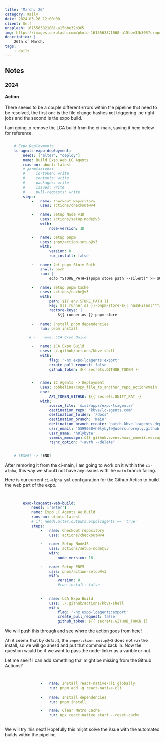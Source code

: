 ```yaml
---
title: 'March: 26'
category: Daily
date: 2024-03-26 12:00:00
client: Self
unsplash: 1615563821068-a15bbe32b305
img: https://images.unsplash.com/photo-1615563821068-a15bbe32b305?crop=entropy&cs=srgb&fm=jpg&ixid=MnwzNjM5Nzd8MHwxfHJhbmRvbXx8fHx8fHx8fDE2ODE3NDg2ODY&ixlib=rb-4.0.3&q=85
description: |
    26th of March.
tags:
    - daily
---
```


## Notes


### 2024


#### Action

There seems to be a couple different errors within the pipeline that need to be resolved, the first one is the file change hashes not triggering the right jobs and the second is the expo build.

I am going to remove the LCA build from the ci-main, saving it here below for reference.

```yaml

    # Expo Deployments
    lc-agents-expo-deployment:
        needs: ["alter", "deploy"]
        name: Build Expo Web LC Agents
        runs-on: ubuntu-latest
        # permissions:
        #     id-token: write
        #     contents: write
        #     packages: write
        #     issues: write
        #     pull-requests: write
        steps:
            -   name: Checkout Repository
                uses: actions/checkout@v4

            -   name: Setup Node v18
                uses: actions/setup-node@v3
                with:
                    node-version: 18
            
            -   name: Setup pnpm
                uses: pnpm/action-setup@v3
                with:
                    version: 8
                    run_install: false

            -   name: Get pnpm Store Path
                shell: bash
                run: |
                    echo "STORE_PATH=$(pnpm store path --silent)" >> $GITHUB_ENV

            -   name: Setup pnpm Cache
                uses: actions/cache@v3
                with:
                    path: ${{ env.STORE_PATH }}
                    key: ${{ runner.os }}-pnpm-store-${{ hashFiles('**/pnpm-lock.yaml') }}
                    restore-keys: |
                        ${{ runner.os }}-pnpm-store-
            
            -   name: Install pnpm dependencies
                run: pnpm install

           # -   name: LCA Expo Build

            -   name: LCA Expo Build
                uses: ./.github/actions/kbve-shell
                with:
                    flag: '-nx expo-lcagents:export'
                    create_pull_request: false
                    github_token: ${{ secrets.GITHUB_TOKEN }}

            
            -   name: LC Agents -> Deployment
                uses: dobbelina/copy_file_to_another_repo_action@main
                env:
                    API_TOKEN_GITHUB: ${{ secrets.UNITY_PAT }}
                with:
                    source_file: 'dist/apps/expo-lcagents/'
                    destination_repo: 'kbve/lc-agents.com'
                    destination_folder: '/docs'
                    destination_branch: 'main'
                    destination_branch_create: 'patch-kbve-lcagents-deploy'
                    user_email: '5599058+h0lybyte@users.noreply.github.com'
                    user_name: 'h0lybyte'
                    commit_message: ${{ github.event.head_commit.message }}
                    rsync_option: "-avrh --delete"
        

    # [EXPO] -> [END]


```

After removing it from the ci-main, I am going to work on it within the `ci-alpha`, this way we should not have any issues with the `main` branch failing.

Here is our current `ci-alpha.yml` configuration for the Github Action to build the web part of the expo.

```yaml

        
        expo-lcagents-web-build:
            needs: ['alter']
            name: Expo LC Agents We Build
            runs-on: ubuntu-latest
            # if: needs.alter.outputs.expolcagents == 'true'
            steps:
                -   name: Checkout repository
                    uses: actions/checkout@v4

                -   name: Setup NodeJS
                    uses: actions/setup-node@v3
                    with:
                        node-version: 18

                -   name: Setup PNPM
                    uses: pnpm/action-setup@v3
                    with:
                        version: 8
                        #run_install: false

                
                -   name: LCA Expo Build
                    uses: ./.github/actions/kbve-shell
                    with:
                        flag: '-nx expo-lcagents:export'
                        create_pull_request: false
                        github_token: ${{ secrets.GITHUB_TOKEN }}


```

We will push this through and see where the action goes from here! 

Ah it seems that by default, the `pnpm/action-setup@v3` does not run the install, so we will go ahead and put that command back in.
Now the question would be if we want to pass the node-linker as a varible or not.

Let me see if I can add something that might be missing from the Github Actions?

```yaml

 
                -   name: Install react-native-cli globally
                    run: pnpm add -g react-native-cli
                      
                -   name: Install dependencies
                    run: pnpm install

                -   name: Clear Metro Cache
                    run: npx react-native start --reset-cache
                

```

We will try this next! Hopefully this might solve the issue with the automated builds within the pipeline.


